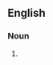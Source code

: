 {{also|pudding basins}}
==English==

===Noun===
{{head|en|noun form}}

# {{plural of|pudding-basin|lang=en}}